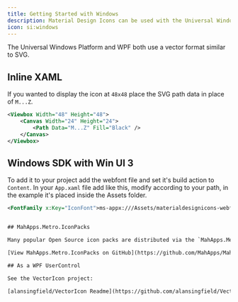 ```yaml
---
title: Getting Started with Windows
description: Material Design Icons can be used with the Universal Windows Platform and WPF.
icon: si:windows
---
```


The Universal Windows Platform and WPF both use a vector format similar to SVG.

## Inline XAML

If you wanted to display the icon at `48x48` place the SVG path data in place of `M...Z`.

```xml
<Viewbox Width="48" Height="48">
    <Canvas Width="24" Height="24">
        <Path Data="M...Z" Fill="Black" />
    </Canvas>
</Viewbox>
```
## Windows SDK with Win UI 3

To add it to your project add the webfont file and set it's build action to `Content`.
In your `App.xaml` file add like this, modify according to your path, in the example it's placed inside the Assets folder.

```xml
<FontFamily x:Key="IconFont">ms-appx:///Assets/materialdesignicons-webfont.ttf#Material Design Icons</FontFamily>


## MahApps.Metro.IconPacks

Many popular Open Source icon packs are distributed via the `MahApps.Metro.IconPacks` package. They are nice enough to include both of our packs. These are updated constantly so you'll always have access to the latest version!

[View MahApps.Metro.IconPacks on GitHub](https://github.com/MahApps/MahApps.Metro.IconPacks)

## As a WPF UserControl

See the VectorIcon project:

[alansingfield/VectorIcon Readme](https://github.com/alansingfield/VectorIcon/blob/master/README.md)
